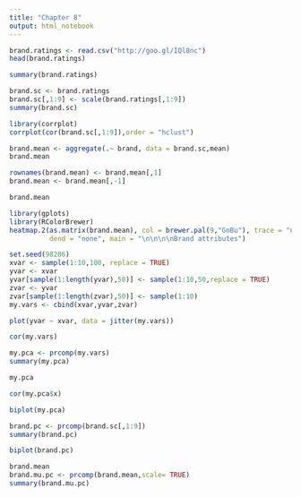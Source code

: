 ```yaml
---
title: "Chapter 8"
output: html_notebook
---
```



```r
brand.ratings <- read.csv("http://goo.gl/IQl8nc")
head(brand.ratings)
```

```r
summary(brand.ratings)

```

```r
brand.sc <- brand.ratings
brand.sc[,1:9] <- scale(brand.ratings[,1:9])
summary(brand.sc)
```

```r
library(corrplot)
corrplot(cor(brand.sc[,1:9]),order = "hclust")
```

```r
brand.mean <- aggregate(.~ brand, data = brand.sc,mean)
brand.mean
```

```r
rownames(brand.mean) <- brand.mean[,1]
brand.mean <- brand.mean[,-1]

```

```r
brand.mean
```

```r
library(gplots)
library(RColorBrewer)
heatmap.2(as.matrix(brand.mean), col = brewer.pal(9,"GnBu"), trace = "none", key =FALSE,
          dend = "none", main = "\n\n\n\nBrand attributes")
```

```r
set.seed(98286)
xvar <- sample(1:10,100, replace = TRUE)
yvar <- xvar
yvar[sample(1:length(yvar),50)] <- sample(1:10,50,replace = TRUE)
zvar <- yvar
zvar[sample(1:length(zvar),50)] <- sample(1:10)
my.vars <- cbind(xvar,yvar,zvar)
```

```r
plot(yvar ~ xvar, data = jitter(my.vars))
```

```r
cor(my.vars)
```

```r
my.pca <- prcomp(my.vars)
summary(my.pca)
```

```r
my.pca
```

```r
cor(my.pca$x)
```

```r
biplot(my.pca)
```

```r
brand.pc <- prcomp(brand.sc[,1:9])
summary(brand.pc)
```

```r
biplot(brand.pc)
```

```r
brand.mean
brand.mu.pc <- prcomp(brand.mean,scale= TRUE)
summary(brand.mu.pc)
```


